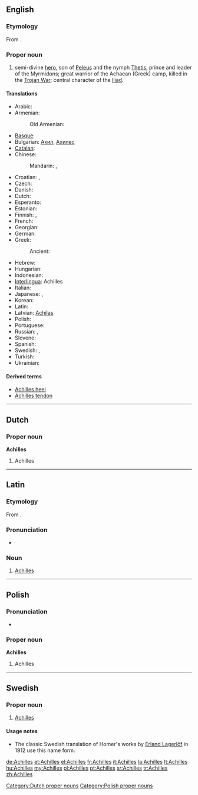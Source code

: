 ==English==
{{wikipedia}}

===Etymology===
From {{etyl|grc|en}} {{term|Ἀχιλλεύς|tr=Akhilleus|lang=grc|sc=polytonic}}.

===Proper noun===
{{en-proper noun}}

# {{context|Greek mythology}} semi-divine [[hero]], son of [[Peleus]] and the nymph [[Thetis]], prince and leader of the Myrmidons; great warrior of the Achaean (Greek) camp, killed in the [[Trojan War]]; central character of the [[w:Iliad|Iliad]].

====Translations====
{{trans-top|Greek mythical hero}}
* Arabic: {{t|ar|أخيل|m|tr='akhiil|sc=Arab}}
* Armenian: {{t-|hy|Աքիլլես|tr=Ak’illes}}
*:Old Armenian: {{tø|xcl|Աքիլլէս|tr=Akʿillēs|sc=Armn|xs=Old Armenian}}
* [[Basque]]: {{t|eu|Akil}}
* Bulgarian: [[Ахил]], [[Ахилес]]
* [[Catalan]]: {{t|ca|Aquil·les|m}}
* Chinese:
*: Mandarin: {{t|zh|阿喀琉斯|tr=Ākāliúsī|sc=Hani}}, {{t|zh|阿基里斯|tr=Ājīlǐsī|sc=Hani}}
* Croatian: {{t-|hr|Ahil|m}}, {{t-|hr|Ahilej|m}}
* Czech: {{t-|cs|Achilleus|m}}
* Danish: {{t-|da|Achilleus}}
* Dutch: {{t-|nl|Achilles}}
* Esperanto: {{t|eo|Aĥilo|xs=Esperanto}}
* Estonian: {{t-|et|Achilleus}}
* Finnish: {{t-|fi|Akhilleus}}, {{t-|fi|Akilles}}
* French: {{t+|fr|Achille|m}}
* Georgian: {{t|ka|აქილევსი|tr=ak'ilevsi|sc=Geor}}
* German: {{t+|de|Achilleus|m}}
* Greek: {{t+|el|Αχιλλέας|m|tr=Achilléas}}
*: Ancient: {{tø|grc|Ἀχιλλεύς|m|tr=Achilleus|xs=Ancient Greek}}
{{trans-mid}}
* Hebrew: {{t|he|אכילס|tr=Ahils}}
* Hungarian: {{t+|hu|Akhilleusz}}
* Indonesian: {{t-|id|Achilles|xs=Indonesian}}
* [[Interlingua]]: Achilles
* Italian: {{t+|it|Achille}}
* Japanese: {{t-|ja|アキレス|tr=Akiresu}}, {{t-|ja|アキレウス|tr=Akireusu}}
* Korean: {{t|ko|아킬레스|tr=Akilleseu|sc=Kore}}
* Latin: {{t+|la|Achilles|alt=Achillēs}}
* Latvian: [[Achilas]]
* Polish: {{t+|pl|Achilles|m}}
* Portuguese: {{t+|pt|Aquiles}}
* Russian: {{t+|ru|Ахилл|m|tr=Axíll}}, {{t+|ru|Ахиллес|m|tr=Axillés}}
* Slovene: {{t+|sl|Ahil}}
* Spanish: {{t-|es|Aquiles|m}}
* Swedish: {{t-|sv|Akilles}}, {{t|sv|Achilles}}
* Turkish: {{t|tr|Aşil}}
* Ukrainian: {{t|uk|Ахіллес|m|tr=Axillés|sc=Cyrl}}
{{trans-bottom}}

====Derived terms====
* [[Achilles heel]]
* [[Achilles tendon]]

----

==Dutch==

===Proper noun===
'''Achilles'''

# Achilles

[[Category:Dutch proper nouns]]

----

==Latin==

===Etymology===
From {{etyl|grc|la}} {{term|Ἀχιλλεύς|tr=Akhilleus|lang=grc|sc=polytonic}}.

===Pronunciation===
* {{audio|La-ecc-Achilles.ogg|audio (ecclesiastical)}}

===Noun===
{{la-proper noun|Achillēs|Achillis|Achillis|m|third}}

# [[#English|Achilles]]

----

==Polish==

===Pronunciation===
* {{audio|Pl-Achilles.ogg|Audio}}

===Proper noun===
'''Achilles'''

# Achilles

[[Category:Polish proper nouns]]

----

==Swedish==

===Proper noun===
{{infl|sv|proper noun}}

# {{Greek mythology|lang=sv}} [[#English|Achilles]]

====Usage notes====
* The classic Swedish translation of Homer's works by [[w:Erland Lagerlöf|Erland Lagerlöf]] in 1912 use this name form.

[[de:Achilles]]
[[et:Achilles]]
[[el:Achilles]]
[[fr:Achilles]]
[[it:Achilles]]
[[la:Achilles]]
[[lt:Achilles]]
[[hu:Achilles]]
[[my:Achilles]]
[[pl:Achilles]]
[[pt:Achilles]]
[[sr:Achilles]]
[[tr:Achilles]]
[[zh:Achilles]]